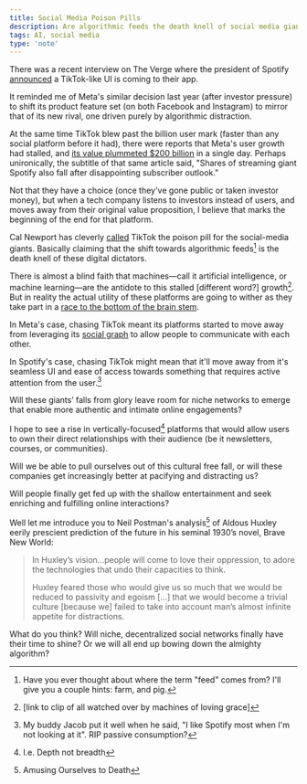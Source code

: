 ```yaml
---
title: Social Media Poison Pills
description: Are algorithmic feeds the death knell of social media giants?
tags: AI, social media
type: 'note'
---
```


There was a recent interview on The Verge where the president of Spotify [announced](https://www.theverge.com/23638082/spotify-redesign-gustav-soderstrom-tiktok-stream-podcasts-music-discovery) a TikTok-like UI is coming to their app.

It reminded me of Meta's similar decision last year (after investor pressure) to shift its product feature set (on both Facebook and Instagram) to mirror that of its new rival, one driven purely by algorithmic distraction.

At the same time TikTok blew past the billion user mark (faster than any social platform before it had), there were reports that Meta's user growth had stalled, and [its value plummeted $200 billion](https://www.wsj.com/articles/facebook-owner-metas-stock-price-plunges-premarket-jolting-tech-investors-11643887542?mod=article_relatedinline) in a single day. Perhaps unironically, the subtitle of that same article said, "Shares of streaming giant Spotify also fall after disappointing subscriber outlook."

Not that they have a choice (once they've gone public or taken investor money), but when a tech company listens to investors instead of users, and moves away from their original value proposition, I believe that marks the beginning of the end for that platform.

Cal Newport has cleverly [called](https://www.calnewport.com/blog/2022/08/01/tiktoks-poison-pill/) TikTok the poison pill for the social-media giants. Basically claiming that the shift towards algorithmic feeds[^feed] is the death knell of these digital dictators.

There is almost a blind faith that machines—call it artificial intelligence, or machine learning—are the antidote to this stalled [different word?] growth[^lovinggrace]. But in reality the actual utility of these platforms are going to wither as they take part in a [race to the bottom of the brain stem](https://twitter.com/tristanharris/status/1126697265152708609?lang=en).

In Meta's case, chasing TikTok meant its platforms started to move away from leveraging its [social graph](https://en.wikipedia.org/wiki/Social_graph) to allow people to communicate with each other.
  
In Spotify's case, chasing TikTok might mean that it'll move away from it's seamless UI and ease of access towards something that requires active attention from the user.[^jacob] 

Will these giants’ falls from glory leave room for niche networks to emerge that enable more authentic and intimate online engagements?

I hope to see a rise in vertically-focused[^dnb] platforms that would allow users to own their direct relationships with their audience (be it newsletters, courses, or communities). 

Will we be able to pull ourselves out of this cultural free fall, or will these companies get increasingly better at pacifying and distracting us? 

Will people finally get fed up with the shallow entertainment and seek enriching and fulfilling online interactions?

Well let me introduce you to Neil Postman's analysis[^postman] of Aldous Huxley eerily prescient prediction of the future in his seminal 1930’s novel, Brave New World:
> In Huxley’s vision...people will come to love their oppression, to adore the technologies that undo their capacities to think.
> 
> Huxley feared those who would give us so much that we would be reduced to passivity and egoism [...] that we would become a trivial culture [because we] failed to take into account man’s almost infinite appetite for distractions.

What do you think? Will niche, decentralized social networks finally have their time to shine? Or we will all end up bowing down the almighty algorithm? 

[^feed]: Have you ever thought about where the term "feed" comes from? I'll give you a couple hints: farm, and pig.
[^lovinggrace]: [link to clip of all watched over by machines of loving grace]
[^jacob]: My buddy Jacob put it well when he said, "I like Spotify most when I'm not looking at it". RIP passive consumption?
[^dnb]: I.e. Depth not breadth 
[^postman]: Amusing Ourselves to Death 